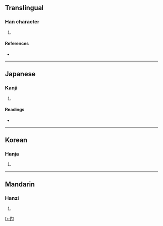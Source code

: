 ==Translingual==

===Han character===
{{Han char|rn=9|rad=人|as=03|sn=5|four=|canj=人心戈 (OPI)}}

# {{defn|Han|sort=人03}}

====References====
* {{Han ref|kx=0093.100|dkj=00385|dj=0197.060|hdz=10114.120|uh=4EE2|ud=20194}}

----

==Japanese==

===Kanji===
{{ja-kanji|grade=|rs=人03}}

# {{defn|Japanese}}

====Readings====
* {{ja-readings|on=[[はく]] (haku), [[ばく]] (baku), [[しゃく]] (shaku)|kun=[[まるきばし]] (marukibashi)}}

----

==Korean==

===Hanja===
{{ko-hanja|hangeul=작|rv=jak|mr=chak}}

# {{defn|Korean}}

----

==Mandarin==

===Hanzi===
{{cmn-hanzi|pin=[[dí]] ([[di2]]), [[líng]] ([[ling2]]), [[lǐng]] ([[ling3]])|wg=ti<sup>2</sup>, ling<sup>2</sup>, ling<sup>3</sup>}}

# {{defn|Mandarin}}

[[fr:仢]]